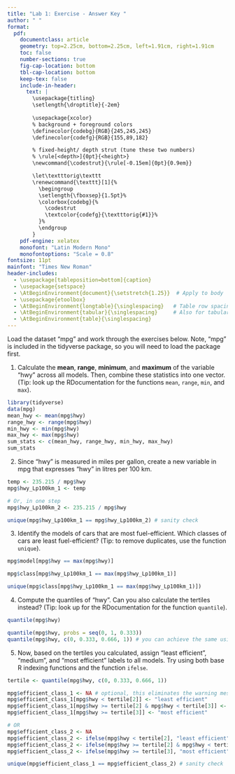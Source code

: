 ```yaml
---
title: "Lab 1: Exercise - Answer Key "
author: " " 
format:
  pdf:
    documentclass: article
    geometry: top=2.25cm, bottom=2.25cm, left=1.91cm, right=1.91cm
    toc: false
    number-sections: true
    fig-cap-location: bottom 
    tbl-cap-location: bottom
    keep-tex: false
    include-in-header:
      text: |
        \usepackage{titling}
        \setlength{\droptitle}{-2em}
        
        \usepackage{xcolor}
        % background + foreground colors
        \definecolor{codebg}{RGB}{245,245,245}
        \definecolor{codefg}{RGB}{155,89,182} 

        % fixed-height/ depth strut (tune these two numbers)
        % \rule[<depth>]{0pt}{<height>}
        \newcommand{\codestrut}{\rule[-0.15em]{0pt}{0.9em}}

        \let\textttorig\texttt
        \renewcommand{\texttt}[1]{%
          \begingroup
          \setlength{\fboxsep}{1.5pt}%
          \colorbox{codebg}{%
            \codestrut
            \textcolor{codefg}{\textttorig{#1}}%
          }%
          \endgroup
        }
    pdf-engine: xelatex  
    monofont: "Latin Modern Mono"
    monofontoptions: "Scale = 0.8"  
fontsize: 11pt 
mainfont: "Times New Roman"
header-includes:
  - \usepackage[tableposition=bottom]{caption}
  - \usepackage{setspace}
  - \AtBeginEnvironment{document}{\setstretch{1.25}}  # Apply to body
  - \usepackage{etoolbox}
  - \AtBeginEnvironment{longtable}{\singlespacing}   # Table row spacing normal
  - \AtBeginEnvironment{tabular}{\singlespacing}     # Also for tabular tables
  - \AtBeginEnvironment{table}{\singlespacing}
---
```

   
Load the dataset "mpg" and work through the exercises below. Note, "mpg" is included in the tidyverse package, so you will need to load the package first.

1. Calculate the **mean**, **range**, **minimum**, and **maximum** of the variable "hwy" across all models. Then, combine these statistics into one vector. (Tip: look up the RDocumentation for the functions `mean`, `range`, `min`, and `max`).

```r

library(tidyverse)
data(mpg)
mean_hwy <- mean(mpg$hwy)
range_hwy <- range(mpg$hwy)
min_hwy <- min(mpg$hwy)
max_hwy <- max(mpg$hwy)
sum_stats <- c(mean_hwy, range_hwy, min_hwy, max_hwy) 
sum_stats
```

2. Since "hwy" is measured in miles per gallon, create a new variable in mpg that expresses "hwy" in litres per 100 km. 

```r

temp <- 235.215 / mpg$hwy
mpg$hwy_Lp100km_1 <- temp

# Or, in one step
mpg$hwy_Lp100km_2 <- 235.215 / mpg$hwy

unique(mpg$hwy_Lp100km_1 == mpg$hwy_Lp100km_2) # sanity check
```

3. Identify the models of cars that are most fuel-efficient. Which classes of cars are least fuel-efficient?
(Tip: to remove duplicates, use the function `unique`). 

```r

mpg$model[mpg$hwy == max(mpg$hwy)]

mpg$class[mpg$hwy_Lp100km_1 == max(mpg$hwy_Lp100km_1)]

unique(mpg$class[mpg$hwy_Lp100km_1 == max(mpg$hwy_Lp100km_1)])
```

4. Compute the quantiles of "hwy". Can you also calculate the tertiles instead? (Tip: look up for the RDocumentation for the function `quantile`).
```r

quantile(mpg$hwy)

quantile(mpg$hwy, probs = seq(0, 1, 0.333)) 
quantile(mpg$hwy, c(0, 0.333, 0.666, 1)) # you can achieve the same using 
```

5. Now, based on the tertiles you calculated, assign "least efficient", "medium", and "most efficient" labels to all models. Try using both base R indexing functions and the function `ifelse`.
```r

tertile <- quantile(mpg$hwy, c(0, 0.333, 0.666, 1))

mpg$efficient_class_1 <- NA # optional, this eliminates the warning message of "Unknown or uninitialised column"
mpg$efficient_class_1[mpg$hwy < tertile[2]] <- "least efficient"
mpg$efficient_class_1[mpg$hwy >= tertile[2] & mpg$hwy < tertile[3]] <- "medium"
mpg$efficient_class_1[mpg$hwy >= tertile[3]] <- "most efficient"

# OR
mpg$efficient_class_2 <- NA
mpg$efficient_class_2 <- ifelse(mpg$hwy < tertile[2], "least efficient", mpg$efficient_class_2)
mpg$efficient_class_2 <- ifelse(mpg$hwy >= tertile[2] & mpg$hwy < tertile[3], "medium", mpg$efficient_class_2)
mpg$efficient_class_2 <- ifelse(mpg$hwy >= tertile[3], "most efficient", mpg$efficient_class_2)

unique(mpg$efficient_class_1 == mpg$efficient_class_2) # sanity check
```
 

